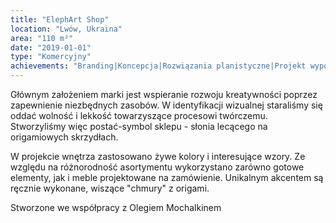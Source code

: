 ```yaml
---
title: "ElephArt Shop"
location: "Lwów, Ukraina"
area: "110 m²"
date: "2019-01-01"
type: "Komercyjny"
achievements: "Branding|Koncepcja|Rozwiązania planistyczne|Projekt wyposażenia i unikalnych elementów|Wizualizacja 3D|Rysunki techniczne|Komunikacja wizualna|Specyfikacja materiałów i wyposażenia|Nadzór"
---
```


Głównym założeniem marki jest wspieranie rozwoju kreatywności poprzez zapewnienie niezbędnych zasobów.
W identyfikacji wizualnej staraliśmy się oddać wolność i lekkość towarzyszące procesowi twórczemu. Stworzyliśmy więc postać-symbol sklepu - słonia lecącego na origamiowych skrzydłach.

W projekcie wnętrza zastosowano żywe kolory i interesujące wzory. Ze względu na różnorodność asortymentu wykorzystano zarówno gotowe elementy, jak i meble projektowane na zamówienie. Unikalnym akcentem są ręcznie wykonane, wiszące "chmury" z origami.

Stworzone we współpracy z Olegiem Mochalkinem
